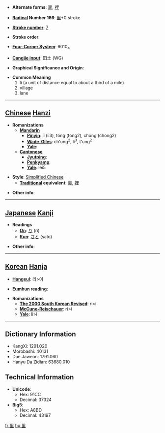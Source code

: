 * '''Alternate forms''': [[裏]], [[裡]]

* '''[[Wiktionary:Chinese radical index| Radical]] Number 166''': [[Wiktionary:Chinese radical index 里|里]]+0 stroke

* '''[[Wiktionary:Chinese total strokes index|Stroke number]]''': [[Wiktionary:Chinese total strokes index 7|7]]

* '''Stroke order''': 

* '''[[Wiktionary:Chinese four corner index|Four-Corner System]]''': 6010<sub>4</sub>

* '''[[Wiktionary:Chinese Cangjie index|Cangjie input]]''': 田土 (WG)

* '''Graphical Significance and Origin''': 

* '''Common Meaning'''
*# li (a unit of distance equal to about a third of a mile)
*# village
*# lane


----

== [[Chinese]] [[Hanzi]] ==

* '''Romanizations'''
** '''[[Mandarin]]'''
*** '''[[Pinyin]]''': lǐ (li3), tóng (tong2), chóng (chong2)
*** '''[[Wade-Giles]]''': ch'ung<sup>2</sup>, li<sup>3</sup>, t'ung<sup>2</sup>
*** '''[[Yale]]''': 
** '''[[Cantonese]]'''
*** '''[[Jyutping]]''':
*** '''[[Penkyamp]]''': 
*** '''[[Yale]]''': lei5

* '''Style''': [[Simplified Chinese]] 
** '''[[Traditional Chinese|Traditional]] equivalent''': [[裏]], [[裡]]

* '''Other info''': 

----

== [[Japanese]] [[Kanji]] ==

* '''Readings'''
** '''[[On]]''': [[り]] (ri)
** '''[[Kun]]''': [[さと]] (sato)

* '''Other info''':  

----

== [[Korean]] [[Hanja]] ==

* '''[[Hangeul]]''': 리>이

* '''[[Eumhun]] reading''': 

* '''Romanizations'''
** '''[[The 2000 South Korean Revised Romanization|The 2000 South Korean Revised]]''': ri>i
** '''[[McCune-Reischauer]]''': ri>i
** '''[[Yale]]''': li>i

----

== Dictionary Information ==

* KangXi: 1291.020
* Morobashi: 40131
* Dae Jaweon: 1791.060
* Hanyu Da Zidian: 63680.010

== Technical Information ==

* '''Unicode''':
** Hex: 91CC
** Decimal: 37324
* '''Big5''':
** Hex: A8BD
** Decimal: 43197

[[fr:里]]
[[hu:里]]